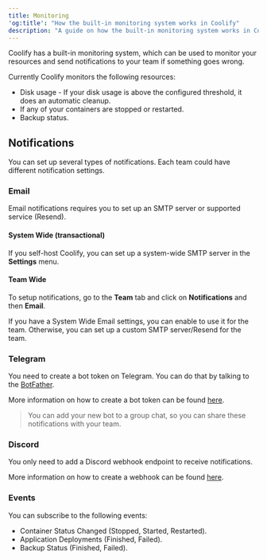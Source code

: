 ```yaml
---
title: Monitoring
'og:title': "How the built-in monitoring system works in Coolify"
description: "A guide on how the built-in monitoring system works in Coolify"
---
```


Coolify has a built-in monitoring system, which can be used to monitor your resources and send notifications to your team if something goes wrong.

Currently Coolify monitors the following resources:

- Disk usage - If your disk usage is above the configured threshold, it does an automatic cleanup.
- If any of your containers are stopped or restarted.
- Backup status.

## Notifications
You can set up several types of notifications. Each team could have different notification settings.

### Email

Email notifications requires you to set up an SMTP server or supported service (Resend).

#### System Wide (transactional)

If you self-host Coolify, you can set up a system-wide SMTP server in the **Settings** menu.

#### Team Wide

To setup notifications, go to the **Team** tab and click on **Notifications** and then **Email**.

If you have a System Wide Email settings, you can enable to use it for the team. Otherwise, you can set up a custom SMTP server/Resend for the team.

### Telegram

You need to create a bot token on Telegram. You can do that by talking to the [BotFather](https://t.me/botfather).

More information on how to create a bot token can be found [here](https://core.telegram.org/bots/tutorial).

> You can add your new bot to a group chat, so you can share these notifications with your team.

### Discord

You only need to add a Discord webhook endpoint to receive notifications.

More information on how to create a webhook can be found [here](https://support.discord.com/hc/en-us/articles/228383668-Intro-to-Webhooks).

### Events

You can subscribe to the following events:

- Container Status Changed (Stopped, Started, Restarted).
- Application Deployments (Finished, Failed).
- Backup Status (Finished, Failed).
